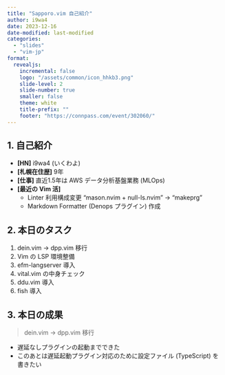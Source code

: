 ```yaml
---
title: "Sapporo.vim 自己紹介"
author: i9wa4
date: 2023-12-16
date-modified: last-modified
categories:
  - "slides"
  - "vim-jp"
format:
  revealjs:
    incremental: false
    logo: "/assets/common/icon_hhkb3.png"
    slide-level: 2
    slide-number: true
    smaller: false
    theme: white
    title-prefix: ""
    footer: "https://connpass.com/event/302060/"
---
```


## 1. 自己紹介

- **[HN]** i9wa4 (いくわよ)
- **[札幌在住歴]** 9年
- **[仕事]** 直近1.5年は AWS データ分析基盤業務 (MLOps)
- **[最近の Vim 活]**
    - Linter 利用構成変更 "mason.nvim + null-ls.nvim" -> "makeprg"
    - Markdown Formatter (Denops プラグイン) 作成

## 2. 本日のタスク

1. dein.vim -> dpp.vim 移行
1. Vim の LSP 環境整備
1. efm-langserver 導入
1. vital.vim の中身チェック
1. ddu.vim 導入
1. fish 導入

## 3. 本日の成果

> dein.vim -> dpp.vim 移行

- 遅延なしプラグインの起動までできた
- このあとは遅延起動プラグイン対応のために設定ファイル (TypeScript) を書きたい
